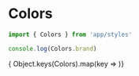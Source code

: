 
<Meta title='Styles|Colors' />

# Colors

```js
import { Colors } from 'app/styles'

console.log(Colors.brand)
```

<ColorPalette>
  { Object.keys(Colors).map(key =>
    <ColorItem
      key={key}
      title={key}
      colors={[Colors[key]]}
    />
  )}
</ColorPalette>
